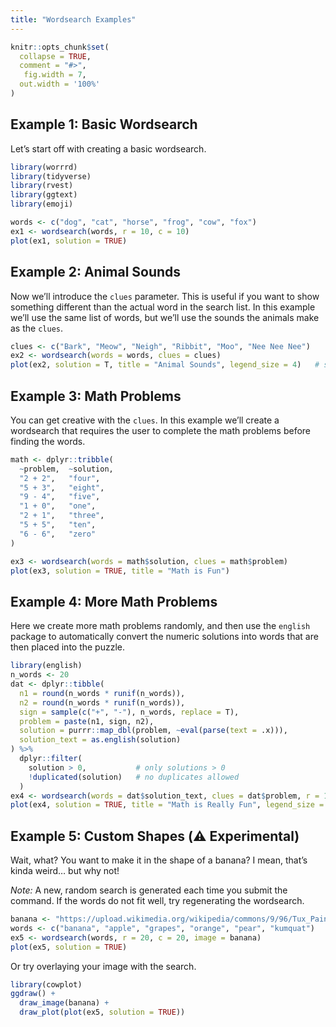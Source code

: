```yaml
---
title: "Wordsearch Examples"
---
```


```r
knitr::opts_chunk$set(
  collapse = TRUE,
  comment = "#>",
   fig.width = 7, 
  out.width = '100%'
)
```


## Example 1: Basic Wordsearch

Let's start off with creating a basic wordsearch.

```r
library(worrrd)
library(tidyverse)
library(rvest)
library(ggtext)
library(emoji)
```

```r
words <- c("dog", "cat", "horse", "frog", "cow", "fox")
ex1 <- wordsearch(words, r = 10, c = 10)
plot(ex1, solution = TRUE)
```

## Example 2: Animal Sounds

Now we'll introduce the `clues` parameter.  This is useful if you want to show something different than the actual word in the search list.  In this example we'll use the same list of words, but we'll use the sounds the animals make as the `clues`.

```r
clues <- c("Bark", "Meow", "Neigh", "Ribbit", "Moo", "Nee Nee Nee")
ex2 <- wordsearch(words = words, clues = clues)
plot(ex2, solution = T, title = "Animal Sounds", legend_size = 4)   # set legend_size to force ggtext
```

## Example 3:  Math Problems

You can get creative with the `clues`.  In this example we'll create a wordsearch 
that requires the user to complete the math problems before finding the words.

```r
math <- dplyr::tribble(
  ~problem,  ~solution,
  "2 + 2",   "four",
  "5 + 3",   "eight",
  "9 - 4",   "five",
  "1 + 0",   "one",
  "2 + 1",   "three",
  "5 + 5",   "ten",
  "6 - 6",   "zero"
)

ex3 <- wordsearch(words = math$solution, clues = math$problem)
plot(ex3, solution = TRUE, title = "Math is Fun")
```

## Example 4:  More Math Problems

Here we create more math problems randomly, and then use the `english` package to automatically convert the numeric solutions into words that are then placed into the puzzle.

```r
library(english)
n_words <- 20
dat <- dplyr::tibble(
  n1 = round(n_words * runif(n_words)),
  n2 = round(n_words * runif(n_words)),
  sign = sample(c("+", "-"), n_words, replace = T),
  problem = paste(n1, sign, n2),
  solution = purrr::map_dbl(problem, ~eval(parse(text = .x))),
  solution_text = as.english(solution)
) %>%
  dplyr::filter(
    solution > 0,           # only solutions > 0
    !duplicated(solution)   # no duplicates allowed
  )
ex4 <- wordsearch(words = dat$solution_text, clues = dat$problem, r = 15, c = 15)
plot(ex4, solution = TRUE, title = "Math is Really Fun", legend_size = 4)
```

<!-- ## Example 5: Emoji Clues -->

<!-- Now we'll introduce the `clues` parameter.  This is useful if you want to show something different than the actual word in the search list.  In this example we'll use the same list of words, but show the emojis as the `clues`.  Credit to [Emil Hvitfeldt](https://www.hvitfeldt.me/blog/real-emojis-in-ggplot2/) for how to put emojis into a ggplot. -->

<!-- ```{r} -->
<!-- # Function to convert emoji to link -->
<!-- emoji_to_link <- function(x) { -->
<!--   x %>% -->
<!--     emoji::emoji() %>% -->
<!--     paste0("https://emojipedia.org/emoji/", .) %>% -->
<!--     rvest::read_html() %>% -->
<!--     rvest::html_nodes("tr td a") %>% -->
<!--     .[1] %>% -->
<!--     rvest::html_attr("href") %>% -->
<!--     paste0("https://emojipedia.org/", .) %>% -->
<!--     xml2::read_html() %>% -->
<!--     rvest::html_node('div[class="vendor-image"] img') %>% -->
<!--     rvest::html_attr("src") -->
<!-- } -->
<!-- link_to_img <- function(x, size = 25) { -->
<!--   paste0("<img src='", x, "' width='", size, "'/>") -->
<!-- } -->

<!-- # Create wordsearch data -->
<!-- df <- -->
<!--   dplyr::tibble( -->
<!--     words = c("dog", "cat", "horse", "frog", "cow", "fox") -->
<!--   ) %>% -->
<!--   dplyr::mutate( -->
<!--     url = map_chr(words, slowly(~emoji_to_link(.x), rate_delay(1))), -->
<!--     clues = link_to_img(url) -->
<!--     ) -->

<!-- # Build + plot -->
<!-- ex2 <- wordsearch(words = df$words, clues = df$clues) -->
<!-- plot(ex2, solution = T, title = "Emojis", legend_size = 4)   # set legend_size to force ggtext -->
<!-- ``` -->

## Example 5: Custom Shapes (⚠️ Experimental)

Wait, what?  You want to make it in the shape of a banana?  I mean, that's kinda weird... but why not!

_Note:_ A new, random search is generated each time you submit the command. If the 
words do not fit well, try regenerating the wordsearch.

```r
banana <- "https://upload.wikimedia.org/wikipedia/commons/9/96/Tux_Paint_banana.svg"
words <- c("banana", "apple", "grapes", "orange", "pear", "kumquat")
ex5 <- wordsearch(words, r = 20, c = 20, image = banana)
plot(ex5, solution = TRUE)
```

Or try overlaying your image with the search.

```r
library(cowplot)
ggdraw() +
  draw_image(banana) +
  draw_plot(plot(ex5, solution = TRUE))
```


<!-- ## Example 6: Custom Shapes (⚠️ Experimental) -->

<!-- This lion was hungry.  Can you find the antelope he ate? -->

<!-- ```{r wordsearch-lion} -->
<!-- lion <- "https://us.123rf.com/450wm/miceking/miceking1506/miceking150601500/40903456-stock-vector-lion-silhouette.jpg" -->
<!-- ex6 <- wordsearch("antelope", r = 40, c = 40, image = lion) -->
<!-- plot(ex6, solution = TRUE, puzzle_size = 2) -->
<!-- ``` -->



